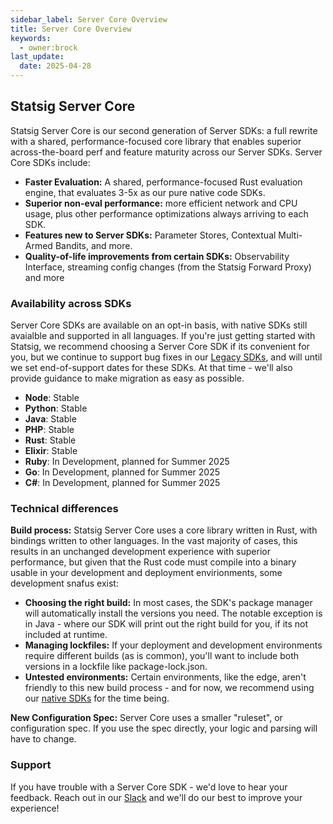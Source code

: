 ```yaml
---
sidebar_label: Server Core Overview
title: Server Core Overview
keywords:
  - owner:brock
last_update:
  date: 2025-04-28
---
```


## Statsig Server Core

Statsig Server Core is our second generation of Server SDKs: a full rewrite with a shared, performance-focused core library that enables superior across-the-board perf and feature maturity across our Server SDKs. Server Core SDKs include:
- **Faster Evaluation:** A shared, performance-focused Rust evaluation engine, that evaluates 3-5x as our pure native code SDKs.
- **Superior non-eval performance:** more efficient network and CPU usage, plus other performance optimizations always arriving to each SDK. 
- **Features new to Server SDKs:** Parameter Stores, Contextual Multi-Armed Bandits, and more. 
- **Quality-of-life improvements from certain SDKs:** Observability Interface, streaming config changes (from the Statsig Forward Proxy) and more

### Availability across SDKs

Server Core SDKs are available on an opt-in basis, with native SDKs still avaialble and supported in all languages. If you're just getting started with Statsig, we recommend choosing a Server Core SDK if its convenient for you, but we continue to support bug fixes in our [Legacy SDKs](/server-core/legacy-sdks), and will until we set end-of-support dates for these SDKs. At that time - we'll also provide guidance to make migration as easy as possible. 

- **Node**: Stable
- **Python**: Stable
- **Java**: Stable
- **PHP**: Stable
- **Rust**: Stable
- **Elixir**: Stable
- **Ruby**: In Development, planned for Summer 2025
- **Go**: In Development, planned for Summer 2025
- **C#**: In Development, planned for Summer 2025

### Technical differences

**Build process:** Statsig Server Core uses a core library written in Rust, with bindings written to other languages. In the vast majority of cases, this results in an unchanged development experience with superior performance, but given that the Rust code must compile into a binary usable in your development and deployment envirionments, some development snafus exist:
 - **Choosing the right build:** In most cases, the SDK's package manager will automatically install the versions you need. The notable exception is in Java - where our SDK will print out the right build for you, if its not included at runtime. 
 - **Managing lockfiles:** If your deployment and development environments require different builds (as is common), you'll want to include both versions in a lockfile like package-lock.json.
 - **Untested environments:** Certain environments, like the edge, aren't friendly to this new build process - and for now, we recommend using our [native SDKs](/server-core/legacy-sdks) for the time being.

**New Configuration Spec:** Server Core uses a smaller "ruleset", or configuration spec. If you use the spec directly, your logic and parsing will have to change.

### Support

If you have trouble with a Server Core SDK - we'd love to hear your feedback. Reach out in our [Slack](https://statsig.com/slack) and we'll do our best to improve your experience!